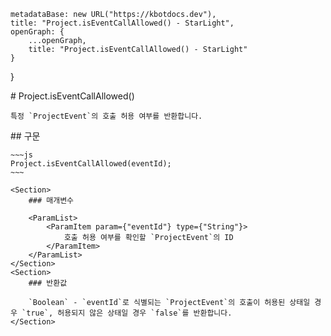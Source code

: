 
    metadataBase: new URL("https://kbotdocs.dev"),
    title: "Project.isEventCallAllowed() - StarLight",
    openGraph: {
        ...openGraph,
        title: "Project.isEventCallAllowed() - StarLight"
    }
}

<Section>
    # Project.isEventCallAllowed()

    특정 `ProjectEvent`의 호출 허용 여부를 반환합니다.
</Section>
<Section>
    ## 구문

    ~~~js
    Project.isEventCallAllowed(eventId);
    ~~~

    <Section>
        ### 매개변수

        <ParamList>
            <ParamItem param={"eventId"} type={"String"}>
                호출 허용 여부를 확인할 `ProjectEvent`의 ID
            </ParamItem>
        </ParamList>
    </Section>
    <Section>
        ### 반환값

        `Boolean` - `eventId`로 식별되는 `ProjectEvent`의 호출이 허용된 상태일 경우 `true`, 허용되지 않은 상태일 경우 `false`를 반환합니다.
    </Section>
</Section>